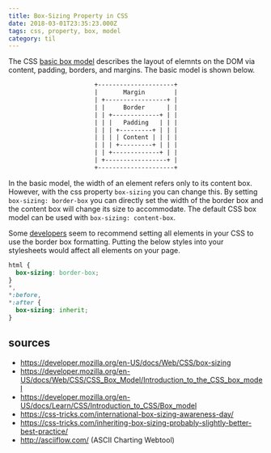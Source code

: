 ```yaml
---
title: Box-Sizing Property in CSS
date: 2018-03-01T23:35:23.000Z
tags: css, property, box, model
category: til
---
```


The CSS [basic box model](https://developer.mozilla.org/en-US/docs/Web/CSS/CSS_Box_Model/Introduction_to_the_CSS_box_model) describes the layout of elemnts on the DOM via content, padding, borders, and margins. The basic model is shown below.

<Center>

```txt
+---------------------+
|       Margin        |
| +-----------------+ |
| |     Border      | |
| | +-------------+ | |
| | |   Padding   | | |
| | | +---------+ | | |
| | | | Content | | | |
| | | +---------+ | | |
| | +-------------+ | |
| +-----------------+ |
+---------------------+
```

</Center>

In the basic model, the width of an element refers only to its content box. However, with the css property `box-sizing` you can change this. By setting `box-sizing: border-box` you can directly set the width of the border box and the content box will change its size to accommodate. The default CSS box model can be used with `box-sizing: content-box`.

Some [developers](https://css-tricks.com/international-box-sizing-awareness-day/) seem to recommend setting all elements in your CSS to use the border box formatting. Putting the below styles into your stylesheets would affect all elements on your page.

```css
html {
  box-sizing: border-box;
}
*,
*:before,
*:after {
  box-sizing: inherit;
}
```

## sources

- https://developer.mozilla.org/en-US/docs/Web/CSS/box-sizing
- https://developer.mozilla.org/en-US/docs/Web/CSS/CSS_Box_Model/Introduction_to_the_CSS_box_model
- https://developer.mozilla.org/en-US/docs/Learn/CSS/Introduction_to_CSS/Box_model
- https://css-tricks.com/international-box-sizing-awareness-day/
- https://css-tricks.com/inheriting-box-sizing-probably-slightly-better-best-practice/
- http://asciiflow.com/ (ASCII Charting Webtool)
